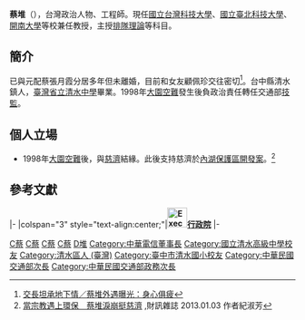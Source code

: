 {{Infobox_Officeholder
| name = 蔡堆
| image = 2007TaipeiITF Day1 DueiTsai.jpg
| order = {{ROC}}第21任[[中華民國交通部|交通部]][[中華民國交通部部長|部長]]
| term_start = 2006年8月25日
| term_end = 2008年5月20日
| premierroc = [[蘇貞昌|蘇貞昌]]<br>[[張俊雄|張俊雄]]
| predecessor = [[郭瑤琪|郭瑤琪]]
| successor = [[毛治國|毛治國]]
| nationality = {{ROC}}
| birth_date = {{birth date and age|1947|12|1}}
| birth_place = {{ROC|臺灣省}}[[臺中縣|臺中縣]][[大甲郡|大甲區]][[清水區_(台灣)|清水鎮]]
| death_date =
| death_place =
| constituency = 
| sex = 男
| ancestral place =
| native place = [[臺灣|臺灣]][[臺中|臺中]]
| spouse =
| party = {{Dpp}} 
| educate =
*[[臺中市立清水高級中等學校|臺灣省立清水中學]]畢業
*[[臺灣省立臺北工業專科學校|臺灣省立臺北工業專科學校]]電機科畢業<br>{{Color|blue|(1968年)}}
*[[國立臺灣工業技術學院|國立臺灣工業技術學院]]電子系畢業<br>{{Color|blue|(1980年)}}
*[[國立臺灣大學|國立臺灣大學]]電機研究所碩士<br>{{Color|blue|(1983年)}}
*國立臺灣大學電機研究所博士<br>{{Color|blue|(1987年)}}
| past =
*交通部臺北電信局佐理員<br>{{Color|blue|(1969年-)}}
*交通部臺北長途電信管理局工程師
*交通部長途電信管理局股長<br>{{Color|blue|(-1981年)}}
*交通部訓練發展室主任<br>{{Color|blue|(1981年-1988年)}}
*交通部電信總局企劃處副處長<br>{{Color|blue|(1988年-)}}
*交通部臺北電信總局企劃處處長<br>{{Color|blue|(-1994年)}}
*交通部臺北電信總局總工程師<br>{{Color|blue|(1994年-1996年)}}
*交通部臺北電信總局副局長<br>{{Color|blue|(1996年7月1日-1996年11月28日)}}
*交通部民用航空局局長<br>{{Color|blue|(1996年11月28日-1998年4月22日)}}
*交通部技監<br>{{Color|blue|(1998年4月22日-2000年11月1日)}}
*交通部常務次長<br>{{Color|blue|(2000年11月1日-2002年2月1日)}}
*交通部政務次長<br>{{Color|blue|(2002年2月1日-2006年8月25日)}}
*交通部部長<br>{{Color|blue|(2006年8月25日－2008年5月20日)}}
*慈濟傳播人文志業基金會董事
}}

'''蔡堆'''（{{bd|1947年|12月1日}}），台灣政治人物、工程師。現任[[國立台灣科技大學|國立台灣科技大學]]、[[國立臺北科技大學|國立臺北科技大學]]、[[開南大學|開南大學]]等校兼任教授，主授[[等候理論|排隊理論]]等科目。

==簡介==
已與元配蔡張月霞分居多年但未離婚，目前和女友顧佩珍交往密切<ref>[http://news.ltn.com.tw/news/life/paper/121521 交長坦承地下情／蔡堆外遇曝光：身心俱疲]</ref>。台中縣清水鎮人，[[國立清水高中|臺灣省立清水中學]]畢業。1998年[[中華航空676號班機|大園空難]]發生後負政治責任轉任交通部[[技監|技監]]。

==個人立場==
*1998年[[中華航空676號班機|大園空難]]後，與[[慈濟|慈濟]]結緣。此後支持慈濟於[[內湖保護區反慈濟開發事件|內湖保護區開發案]]。<ref>[https://www.wealth.com.tw/index2.aspx?f=611&id=2957 當宗教遇上環保　蔡堆淚崩挺慈濟] {{webarchive|url=https://web.archive.org/web/20140714124356/https://www.wealth.com.tw/index2.aspx?f=611&id=2957 |date=2014-07-14 }},財訊雜誌 2013.01.03 作者紀淑芳</ref>

==參考文獻==
{{reflist}}

{{start box}}
{{s-gov|roc}}
|-
|colspan="3" style="text-align:center;"|'''[[File:Executive_Yuan,ROC_LOGO.svg|35px]][[行政院|行政院]]'''
|-
{{s-before|[[張國政_(台灣官員)|張國政]]（代理）<br><small>正任：'''[[蔡清彥|蔡清彥]]'''</small>}} 
{{s-title|[[交通部民用航空局|民航局局長]]<br><small>第十一任<br>1996年11月28日－1998年4月1日}}
{{s-after|[[張家祝|張家祝]]}} 
{{s-before|[[郭瑤琪|郭瑤琪]]}} 
{{s-title|[[中華民國交通部|交通部部長]]<br><small>第二十一任<br>2006年8月25日－2008年5月20日}}
{{s-after|[[毛治國|毛治國]]}} 
{{end box}}

{{中華民國交通部部長}}
[[Category:中華民國交通部部長|C蔡]]
[[Category:臺灣省立臺北工業專科學校校友|C蔡]]
[[Category:國立臺灣科技大學校友|C蔡]]
[[Category:國立臺灣大學電機資訊學院校友|C蔡]]
[[Category:蔡姓|D堆]]
[[Category:中華電信董事長|Category:中華電信董事長]]
[[Category:國立清水高級中學校友|Category:國立清水高級中學校友]]
[[Category:清水區人_(臺灣)|Category:清水區人 (臺灣)]]
[[Category:臺中市清水國小校友|Category:臺中市清水國小校友]]
[[Category:中華民國交通部次長|Category:中華民國交通部次長]]
[[Category:中華民國交通部政務次長|Category:中華民國交通部政務次長]]